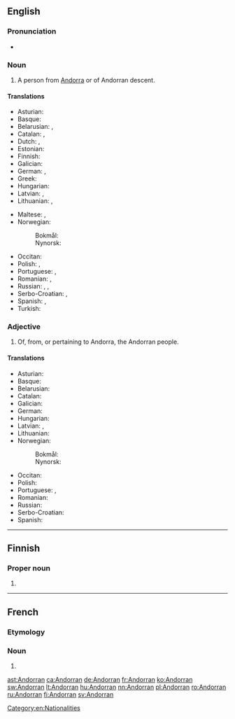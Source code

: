 {{also|andorran}}
==English==

===Pronunciation===
* {{IPA|/ænˈdɔːɹən/|lang=en}}

===Noun===
{{en-noun}}

# A person from [[Andorra]] or of Andorran descent.

====Translations====
{{trans-top|person from Andorra}}
* Asturian: {{t+|ast|andorranu|m}}
* Basque: {{t+|eu|andorratar}}
* Belarusian: {{t|be|андо́рец|m|sc=Cyrl}}, {{t|be|андо́рка|f|sc=Cyrl}}
* Catalan: {{t|ca|andorrà|m}}, {{t|ca|andorrana|f}}
* Dutch: {{t+|nl|Andorrees|m}}, {{t+|nl|Andorrese|f}}
* Estonian: {{t|et|andorralane}}
* Finnish: {{t+|fi|andorralainen}}
* Galician: {{t|gl|andorrano|m}}
* German: {{t+|de|Andorraner|m}}, {{t+|de|Andorranerin|f}}
* Greek: {{t|el|Ανδορρανός}}
* Hungarian: {{t+|hu|andorrai}}
* Latvian: {{t|lv|andorietis|m}}, {{t|lv|andoriete|f}}
* Lithuanian: {{t+|lt|andorietis|m}}, {{t+|lt|andorietė|f}}
{{trans-mid}}
* Maltese: {{t|mt|Andorrjan|m}}, {{t|mt|Andorrjana|f}}
* Norwegian:
*: Bokmål: {{t+|nb|andorraner|m}}
*: Nynorsk: {{t+|nn|andorranar|m}}
* Occitan: {{t|oc|andorran|m}}
* Polish: {{t+|pl|Andorczyk|m}}, {{t+|pl|Andorka|f}}
* Portuguese: {{t+|pt|andorrano|m}}, {{t|pt|andorrense|m}}
* Romanian: {{t|ro|andorran|m}}, {{t|ro|andorrană|f}}
* Russian: {{t+|ru|андо́ррец|m|sc=Cyrl}}, {{t|ru|[[жи́тель]] [[Андорра|Андо́рры]]|m|sc=Cyrl}}, {{t|ru|[[жи́тельница]] [[Андорра|Андо́рры]]|f|sc=Cyrl}}
* Serbo-Croatian: {{t+|sh|Andorac|m}}, {{t|sh|Andorka|f}}
* Spanish: {{t+|es|andorrano|m}}, {{t|es|andorrana|f}}
* Turkish: {{t+|tr|Andorralı}}
{{trans-bottom}}

===Adjective===
{{en-adj|-}}

# Of, from, or pertaining to Andorra, the Andorran people.

====Translations====
{{trans-top|pertaining to Andorra}}
* Asturian: {{t+|ast|andorranu}}
* Basque: {{t+|eu|andorratar}}
* Belarusian: {{t|be|андо́рскі|m|sc=Cyrl}}
* Catalan: {{t|ca|andorrà}}
* Galician: {{t|gl|andorrano}}
* German: {{t+|de|andorranisch}}
* Hungarian: {{t+|hu|andorrai}}
* Latvian: {{t|lv|andoriešu}}, {{t|lv|Andoras}}
* Lithuanian: {{t+|lt|andorietiškas}}
* Norwegian:
*: Bokmål: {{t|nb|andorransk}}
*: Nynorsk: {{t+|nn|andorransk}}
{{trans-mid}}
* Occitan: {{t|oc|andorran}}
* Polish: {{t+|pl|andorski|m}}
* Portuguese: {{t+|pt|andorrano}}, {{t|pt|andorrense}}
* Romanian: {{t|ro|andorran}}
* Russian: {{t|ru|андо́ррский|sc=Cyrl}}
* Serbo-Croatian: {{t+|sh|andorski}}
* Spanish: {{t+|es|andorrano}}
{{trans-bottom}}

[[Category:en:Nationalities]]

----

==Finnish==

===Proper noun===
{{head|fi|proper noun form}}

# {{fi-form of|type=proper noun|case=genitive|pl=singular|Andorra}}

----

==French==

===Etymology===
{{suffix|lang=fr|Andorre|an}}

===Noun===
{{fr-noun|m|f=Andorrane}}

# {{l/en|Andorran}}

[[ast:Andorran]]
[[ca:Andorran]]
[[de:Andorran]]
[[fr:Andorran]]
[[ko:Andorran]]
[[sw:Andorran]]
[[lt:Andorran]]
[[hu:Andorran]]
[[nn:Andorran]]
[[pl:Andorran]]
[[ro:Andorran]]
[[ru:Andorran]]
[[fi:Andorran]]
[[sv:Andorran]]